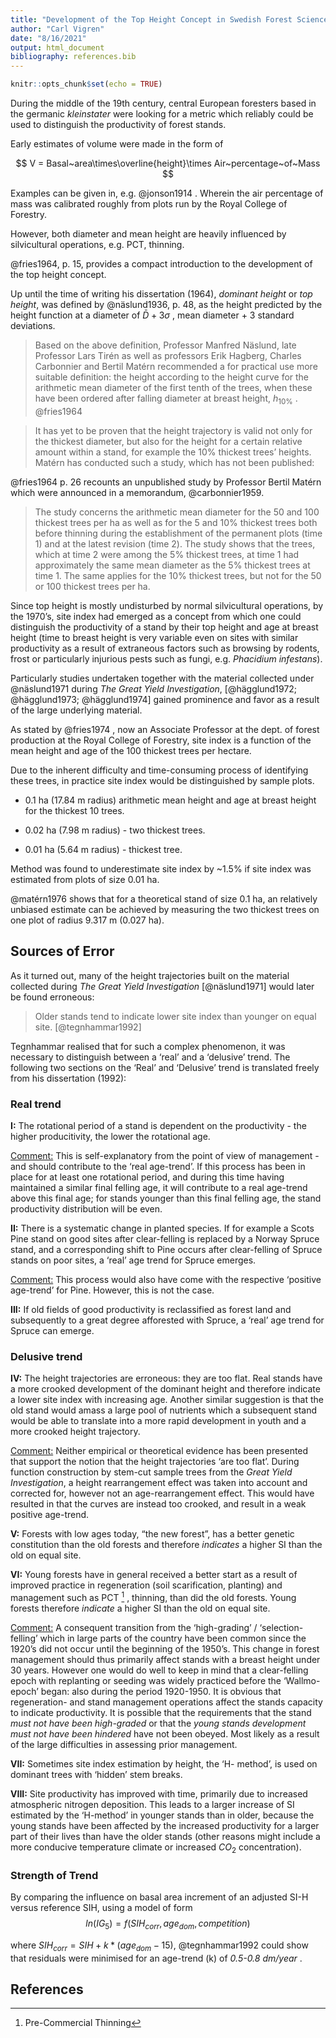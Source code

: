 ```yaml
---
title: "Development of the Top Height Concept in Swedish Forest Science"
author: "Carl Vigren"
date: "8/16/2021"
output: html_document
bibliography: references.bib
---
```


```r
knitr::opts_chunk$set(echo = TRUE)
```

During the middle of the 19th century, central European foresters based in the germanic *kleinstater* were looking for a metric which reliably could be used to distinguish the productivity of forest stands.

Early estimates of volume were made in the form of

$$
V = Basal~area\times\overline{height}\times Air~percentage~of~Mass 
$$

Examples can be given in, e.g. @jonson1914 . Wherein the air percentage of mass was calibrated roughly from plots run by the Royal College of Forestry.

However, both diameter and mean height are heavily influenced by silvicultural operations, e.g. PCT, thinning.

@fries1964, p. 15, provides a compact introduction to the development of the top height concept.

Up until the time of writing his dissertation (1964), *dominant height* or *top height*, was defined by @näslund1936, p. 48, as the height predicted by the height function at a diameter of $\bar{D} + 3\sigma$ , mean diameter + 3 standard deviations.

> Based on the above definition, Professor Manfred Näslund, late Professor Lars Tirén as well as professors Erik Hagberg, Charles Carbonnier and Bertil Matérn recommended a for practical use more suitable definition: the height according to the height curve for the arithmetic mean diameter of the first tenth of the trees, when these have been ordered after falling diameter at breast height, $h_{10\%}$ . @fries1964

> It has yet to be proven that the height trajectory is valid not only for the thickest diameter, but also for the height for a certain relative amount within a stand, for example the 10% thickest trees' heights. Matérn has conducted such a study, which has not been published:

@fries1964 p. 26 recounts an unpublished study by Professor Bertil Matérn which were announced in a memorandum, @carbonnier1959.

> The study concerns the arithmetic mean diameter for the 50 and 100 thickest trees per ha as well as for the 5 and 10% thickest trees both before thinning during the establishment of the permanent plots (time 1) and at the latest revision (time 2). The study shows that the trees, which at time 2 were among the 5% thickest trees, at time 1 had approximately the same mean diameter as the 5% thickest trees at time 1. The same applies for the 10% thickest trees, but not for the 50 or 100 thickest trees per ha.

Since top height is mostly undisturbed by normal silvicultural operations, by the 1970's, site index had emerged as a concept from which one could distinguish the productivity of a stand by their top height and age at breast height (time to breast height is very variable even on sites with similar productivity as a result of extraneous factors such as browsing by rodents, frost or particularly injurious pests such as fungi, e.g. *Phacidium infestans*).

Particularly studies undertaken together with the material collected under @näslund1971 during *The Great Yield Investigation*, [@hägglund1972; @hägglund1973; @hägglund1974] gained prominence and favor as a result of the large underlying material.

As stated by @fries1974 , now an Associate Professor at the dept. of forest production at the Royal College of Forestry, site index is a function of the mean height and age of the 100 thickest trees per hectare.

Due to the inherent difficulty and time-consuming process of identifying these trees, in practice site index would be distinguished by sample plots.

-   0.1 ha (17.84 m radius) arithmetic mean height and age at breast height for the thickest 10 trees.

-   0.02 ha (7.98 m radius) - two thickest trees.

-   0.01 ha (5.64 m radius) - thickest tree.

Method was found to underestimate site index by \~1.5% if site index was estimated from plots of size 0.01 ha.

@matérn1976 shows that for a theoretical stand of size 0.1 ha, an relatively unbiased estimate can be achieved by measuring the two thickest trees on one plot of radius 9.317 m (0.027 ha).

## \newpage

## Sources of Error

As it turned out, many of the height trajectories built on the material collected during *The Great Yield Investigation* [@näslund1971] would later be found erroneous:

> Older stands tend to indicate lower site index than younger on equal site. [@tegnhammar1992]

Tegnhammar realised that for such a complex phenomenon, it was necessary to distinguish between a 'real' and a 'delusive' trend. The following two sections on the 'Real' and 'Delusive' trend is translated freely from his dissertation (1992):

### Real trend

**I:** The rotational period of a stand is dependent on the productivity - the higher producitivity, the lower the rotational age.

[Comment:]{.ul} This is self-explanatory from the point of view of management - and should contribute to the 'real age-trend'. If this process has been in place for at least one rotational period, and during this time having maintained a similar final felling age, it will contribute to a real age-trend above this final age; for stands younger than this final felling age, the stand productivity distribution will be even.

**II:** There is a systematic change in planted species. If for example a Scots Pine stand on good sites after clear-felling is replaced by a Norway Spruce stand, and a corresponding shift to Pine occurs after clear-felling of Spruce stands on poor sites, a 'real' age trend for Spruce emerges.

[Comment:]{.ul} This process would also have come with the respective 'positive age-trend' for Pine. However, this is not the case.

**III:** If old fields of good productivity is reclassified as forest land and subsequently to a great degree afforested with Spruce, a 'real' age trend for Spruce can emerge.

### Delusive trend

**IV:** The height trajectories are erroneous: they are too flat. Real stands have a more crooked development of the dominant height and therefore indicate a lower site index with increasing age. Another similar suggestion is that the old stand would amass a large pool of nutrients which a subsequent stand would be able to translate into a more rapid development in youth and a more crooked height trajectory.

[Comment:]{.ul} Neither empirical or theoretical evidence has been presented that support the notion that the height trajectories 'are too flat'. During function construction by stem-cut sample trees from the *Great Yield Investigation*, a height rearrangement effect was taken into account and corrected for, however not an age-rearrangement effect. This would have resulted in that the curves are instead too crooked, and result in a weak positive age-trend.

**V:** Forests with low ages today, "the new forest", has a better genetic constitution than the old forests and therefore *indicates* a higher SI than the old on equal site.

**VI:** Young forests have in general received a better start as a result of improved practice in regeneration (soil scarification, planting) and management such as PCT [^1] , thinning, than did the old forests. Young forests therefore *indicate* a higher SI than the old on equal site.

[^1]: Pre-Commercial Thinning

[Comment:]{.ul} A consequent transition from the 'high-grading' / 'selection-felling' which in large parts of the country have been common since the 1920's did not occur until the beginning of the 1950's. This change in forest management should thus primarily affect stands with a breast height under 30 years. However one would do well to keep in mind that a clear-felling epoch with replanting or seeding was widely practiced before the 'Wallmo-epoch' began: also during the period 1920-1950. It is obvious that regeneration- and stand management operations affect the stands capacity to indicate productivity. It is possible that the requirements that the stand *must not have been high-graded* or that the *young stands development must not have been hindered* have not been obeyed. Most likely as a result of the large difficulties in assessing prior management.

**VII:** Sometimes site index estimation by height, the 'H- method', is used on dominant trees with 'hidden' stem breaks.

**VIII:** Site productivity has improved with time, primarily due to increased atmospheric nitrogen deposition. This leads to a larger increase of SI estimated by the 'H-method' in younger stands than in older, because the young stands have been affected by the increased productivity for a larger part of their lives than have the older stands (other reasons might include a more conducive temperature climate or increased $CO_2$ concentration).

### Strength of Trend

By comparing the influence on basal area increment of an adjusted SI-H versus reference SIH, using a model of form $$ln(IG_5)=f(SIH_{corr}, age_{dom},competition)$$

where $SIH_{corr}=SIH + k*(age_{dom}-15)$, @tegnhammar1992 could show that residuals were minimised for an age-trend (k) of *0.5-0.8 dm/year* .

## References
